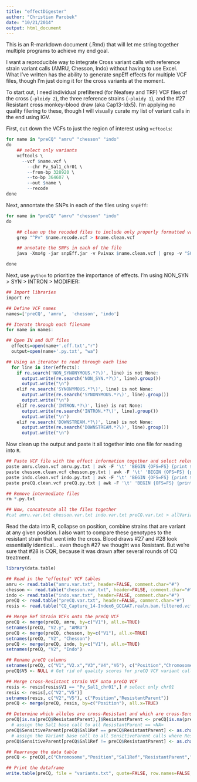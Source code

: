```yaml
---
title: "effectDigester"
author: "Christian Parobek"
date: "10/21/2014"
output: html_document
---
```


This is an R-markdown document (.Rmd) that will let me string together multiple programs to achieve my end goal.

I want a reproducible way to integrate Cross variant calls with reference strain variant calls (AMRU, Chesson, Indo) without having to use Excel. What I've written has the ability to generate snpEff effects for multiple VCF files, though I'm just doing it for the cross variants at the moment.

To start out, I need individual prefiltered (for Neafsey and TRF) VCF files of the cross (`-ploidy 2`), the three reference strains (`-ploidy 1`), and the #27 Resistant cross monkey-blood draw (aka Cap13-Idx5). I'm applying no quality filering to these, though I will visually curate my list of variant calls in the end using IGV.

First, cut down the VCFs to just the region of interest using `vcftools`:
```r
for name in "preCQ" "amru" "chesson" "indo"
do
    ## select only variants 
    vcftools \
      --vcf $name.vcf \
    	--chr Pv_Sal1_chr01 \
    	--from-bp 328920 \
    	--to-bp 364607 \
    	--out $name \
    	--recode
done
```

Next, annontate the SNPs in each of the files using `snpEff`:
```r
for name in "preCQ" "amru" "chesson" "indo"
do

    ## clean up the recoded files to include only properly formatted variant entries
    grep "^Pv" $name.recode.vcf > $name.clean.vcf

    ## annotate the SNPs in each of the file
    java -Xmx4g -jar snpEff.jar -v Pvivax $name.clean.vcf | grep -v "SOMETHING" | cut -f 8 > $name.eff.txt

done
```

Next, use `python` to prioritize the importance of effects. I'm using NON_SYN > SYN > INTRON > MODIFIER:
```r
## Import libraries
import re

## Define VCF names
names=['preCQ', 'amru',  'chesson', 'indo']

## Iterate through each filename
for name in names:

## Open IN and OUT files
  effects=open(name+'.eff.txt',"r")
  output=open(name+'.py.txt', "wa")

## Using an iterator to read through each line
  for line in iter(effects):
    if re.search('NON_SYNONYMOUS.*?\)', line) is not None:
      output.write(re.search('NON_SYN.*?\)', line).group())
      output.write("\n")
    elif re.search('SYNONYMOUS.*?\)', line) is not None:
      output.write(re.search('SYNONYMOUS.*?\)', line).group())
      output.write("\n")
    elif re.search('INTRON.*?\)', line) is not None:
      output.write(re.search('INTRON.*?\)', line).group())
      output.write("\n")
    elif re.search('DOWNSTREAM.*?\)', line) is not None:
      output.write(re.search('DOWNSTREAM.*?\)', line).group())
      output.write("\n")

```

Now clean up the output and paste it all together into one file for reading into `R`.
```r
## Paste VCF file with the effect information together and select relevant columns
paste amru.clean.vcf amru.py.txt | awk -F '\t' 'BEGIN {OFS=FS} {print $2,$5}' > amru.var.txt
paste chesson.clean.vcf chesson.py.txt | awk -F '\t' 'BEGIN {OFS=FS} {print $2,$5}' > chesson.var.txt
paste indo.clean.vcf indo.py.txt | awk -F '\t' 'BEGIN {OFS=FS} {print $2,$5}' > indo.var.txt
paste preCQ.clean.vcf preCQ.py.txt | awk -F '\t' 'BEGIN {OFS=FS} {print $2,$1,$4,$5,$6,$20}' > preCQ.var.txt

## Remove intermediate files
rm *.py.txt

## Now, concatenate all the files together
#cat amru.var.txt chesson.var.txt indo.var.txt preCQ.var.txt > allVariants.txt
```

Read the data into R, collapse on position, combine strains that are variant at any given position. I also want to compare these genotypes to the resistant strain that went into the cross. Blood draws #27 and #28 look essentially identical... even though #27 we thought was Resistant. But we're sure that #28 is CQR, because it was drawn after several rounds of CQ treatment.

```r
library(data.table)

## Read in the "effected" VCF tables
amru <- read.table("amru.var.txt", header=FALSE, comment.char="#")
chesson <- read.table("chesson.var.txt", header=FALSE, comment.char="#")
indo <- read.table("indo.var.txt", header=FALSE, comment.char="#")
preCQ <- read.table("preCQ.var.txt", header=FALSE, comment.char="#")
resis <- read.table("CQ_Capture_14-Index6_GCCAAT.realn.bam.filtered.vcf", comment.char="#")

## Merge Ref Strain VCFs onto the preCQ VCF
preCQ <- merge(preCQ, amru, by=c("V1"), all.x=TRUE)
setnames(preCQ, "V2.y", "AMRU")
preCQ <- merge(preCQ, chesson, by=c("V1"), all.x=TRUE)
setnames(preCQ, "V2", "Chesson")
preCQ <- merge(preCQ, indo, by=c("V1"), all.x=TRUE)
setnames(preCQ, "V2", "Indo")

## Rename preCQ columns
setnames(preCQ, c("V1","V2.x","V3","V4","V6"), c("Position","Chromosome","Sal1Ref","Variant","Effect_of_non-Sal1_allele"))
preCQ$V5 <- NULL # Get rid of quality scores for preCQ VCF variant calling

## Merge cross-Resistant strain VCF onto preCQ VCF
resis <- resis[resis$V1 == "Pv_Sal1_chr01",] # select only chr01
resis <- resis[,c("V2","V5")]
setnames(resis, c("V2","V5"), c("Position","ResistantParent"))
preCQ <- merge(preCQ, resis, by=c("Position"), all.x=TRUE)

## Determine which alleles are cross-Resistant and which are cross-Sensitive
preCQ[is.na(preCQ$ResistantParent),]$ResistantParent <- preCQ[is.na(preCQ$ResistantParent),]$Sal1Ref
  # assign the Sal1 base call to all ResistantParent == <NA>
preCQ$SensitiveParent[preCQ$Sal1Ref == preCQ$ResistantParent] <- as.character(preCQ$Variant[preCQ$Sal1Ref == preCQ$ResistantParent])
  # assign the Variant base call to all SensitiveParent calls where ResistantParent == Sal1Ref
preCQ$SensitiveParent[preCQ$Sal1Ref != preCQ$ResistantParent] <- as.character(preCQ$Sal1Ref[preCQ$Sal1Ref != preCQ$ResistantParent])

## Rearrange the data table
preCQ <- preCQ[,c("Chromosome","Position","Sal1Ref","ResistantParent","SensitiveParent","AMRU","Chesson","Indo","Effect_of_non-Sal1_allele")]

## Print the dataframe
write.table(preCQ, file = "variants.txt", quote=FALSE, row.names=FALSE, sep="\t")
```